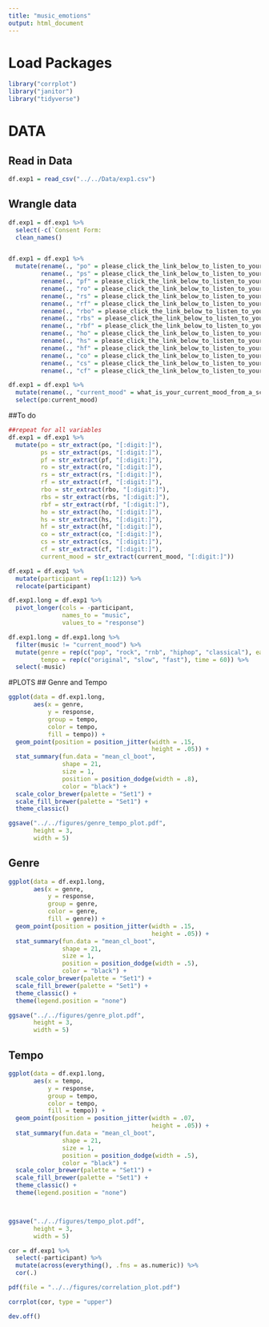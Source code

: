 ```yaml
---
title: "music_emotions"
output: html_document
---
```


# Load Packages

```r
library("corrplot")
library("janitor")
library("tidyverse")
```

# DATA

## Read in Data

```r
df.exp1 = read_csv("../../Data/exp1.csv")
```

## Wrangle data

```r
df.exp1 = df.exp1 %>% 
  select(-c(`Consent Form:                                                       DESCRIPTION: You are invited to participate in a research study on how different genres and tempos of music affect teenager’s emotions. Hopefully, based on the data, we can see what type of music at what tempo has the most positive/negative impact on teenager’s moods. You will be asked to listen to 15 20-to-30-seconds-long recordings of different music at different tempos and rate your mood after listening to each one.                                                                              TIME INVOLVEMENT: Your participation will take approximately 8-10 mins to finish the survey           RISKS AND BENEFITS: The risks associated with this study are none. Study data will be stored securely, minimizing the risk of confidentiality breach. We cannot and do not guarantee or promise that you will receive any benefits from this study. Your decision of whether or not to participate in this study will not affect your grades in school.                                               PARTICIPANT’S RIGHTS: If you have read this form and have decided to participate in this project, please understand your participation is voluntary and you have the right to withdraw your consent or discontinue participation at any time without penalty or loss of benefits to which you are otherwise entitled. The alternative is not to participate. You have the right to refuse to answer particular questions. The results of this research study may be presented at scientific or professional meetings or published in scientific journals. Your individual privacy will be maintained in all published and written data resulting from the study.`, Timestamp, Score)) %>% 
  clean_names() 


df.exp1 = df.exp1 %>% 
  mutate(rename(., "po" = please_click_the_link_below_to_listen_to_your_audio_whats_your_mood_after_listening_to_the_audio_from_a_scale_of_1_10_po),
         rename(., "ps" = please_click_the_link_below_to_listen_to_your_audio_whats_your_mood_after_listening_to_the_audio_from_a_scale_of_1_10_ps),
         rename(., "pf" = please_click_the_link_below_to_listen_to_your_audio_whats_your_mood_after_listening_to_the_audio_from_a_scale_of_1_10_pf),
         rename(., "ro" = please_click_the_link_below_to_listen_to_your_audio_whats_your_mood_after_listening_to_the_audio_from_a_scale_of_1_10_ro),
         rename(., "rs" = please_click_the_link_below_to_listen_to_your_audio_whats_your_mood_after_listening_to_the_audio_from_a_scale_of_1_10_rs),
         rename(., "rf" = please_click_the_link_below_to_listen_to_your_audio_whats_your_mood_after_listening_to_the_audio_from_a_scale_of_1_10_rf),
         rename(., "rbo" = please_click_the_link_below_to_listen_to_your_audio_whats_your_mood_after_listening_to_the_audio_from_a_scale_of_1_10_rbo),
         rename(., "rbs" = please_click_the_link_below_to_listen_to_your_audio_whats_your_mood_after_listening_to_the_audio_from_a_scale_of_1_10_rbs),
         rename(., "rbf" = please_click_the_link_below_to_listen_to_your_audio_whats_your_mood_after_listening_to_the_audio_from_a_scale_of_1_10_rbf),
         rename(., "ho" = please_click_the_link_below_to_listen_to_your_audio_whats_your_mood_after_listening_to_the_audio_from_a_scale_of_1_10_ho),
         rename(., "hs" = please_click_the_link_below_to_listen_to_your_audio_whats_your_mood_after_listening_to_the_audio_from_a_scale_of_1_10_hs),
         rename(., "hf" = please_click_the_link_below_to_listen_to_your_audio_whats_your_mood_after_listening_to_the_audio_from_a_scale_of_1_10_hf),
         rename(., "co" = please_click_the_link_below_to_listen_to_your_audio_whats_your_mood_after_listening_to_the_audio_from_a_scale_of_1_10_co),
         rename(., "cs" = please_click_the_link_below_to_listen_to_your_audio_whats_your_mood_after_listening_to_the_audio_from_a_scale_of_1_10_cs),
         rename(., "cf" = please_click_the_link_below_to_listen_to_your_audio_whats_your_mood_after_listening_to_the_audio_from_a_scale_of_1_10_cf))

df.exp1 = df.exp1 %>% 
  mutate(rename(., "current_mood" = what_is_your_current_mood_from_a_scale_of_1_10)) %>% 
  select(po:current_mood)


```

##To do

```r

##repeat for all variables
df.exp1 = df.exp1 %>% 
  mutate(po = str_extract(po, "[:digit:]"),
         ps = str_extract(ps, "[:digit:]"),
         pf = str_extract(pf, "[:digit:]"),
         ro = str_extract(ro, "[:digit:]"),
         rs = str_extract(rs, "[:digit:]"),
         rf = str_extract(rf, "[:digit:]"),
         rbo = str_extract(rbo, "[:digit:]"),
         rbs = str_extract(rbs, "[:digit:]"),
         rbf = str_extract(rbf, "[:digit:]"),
         ho = str_extract(ho, "[:digit:]"),
         hs = str_extract(hs, "[:digit:]"),
         hf = str_extract(hf, "[:digit:]"),
         co = str_extract(co, "[:digit:]"),
         cs = str_extract(cs, "[:digit:]"),
         cf = str_extract(cf, "[:digit:]"),
         current_mood = str_extract(current_mood, "[:digit:]"))

```

```r

df.exp1 = df.exp1 %>% 
  mutate(participant = rep(1:12)) %>% 
  relocate(participant) 

df.exp1.long = df.exp1 %>% 
  pivot_longer(cols = -participant,
               names_to = "music",
               values_to = "response")

df.exp1.long = df.exp1.long %>% 
  filter(music != "current_mood") %>% 
  mutate(genre = rep(c("pop", "rock", "rnb", "hiphop", "classical"), each = 3, times = 12),
         tempo = rep(c("original", "slow", "fast"), time = 60)) %>% 
  select(-music)

```

#PLOTS
## Genre and Tempo 
```r

ggplot(data = df.exp1.long,
       aes(x = genre,
           y = response,
           group = tempo,
           color = tempo,
           fill = tempo)) + 
  geom_point(position = position_jitter(width = .15,
                                        height = .05)) + 
  stat_summary(fun.data = "mean_cl_boot",
               shape = 21,
               size = 1,
               position = position_dodge(width = .8),
               color = "black") +
  scale_color_brewer(palette = "Set1") +
  scale_fill_brewer(palette = "Set1") +
  theme_classic()

ggsave("../../figures/genre_tempo_plot.pdf",
       height = 3,
       width = 5)

```

## Genre
```r

ggplot(data = df.exp1.long,
       aes(x = genre,
           y = response,
           group = genre,
           color = genre,
           fill = genre)) + 
  geom_point(position = position_jitter(width = .15,
                                        height = .05)) + 
  stat_summary(fun.data = "mean_cl_boot",
               shape = 21,
               size = 1,
               position = position_dodge(width = .5),
               color = "black") +
  scale_color_brewer(palette = "Set1") +
  scale_fill_brewer(palette = "Set1") +
  theme_classic() +
  theme(legend.position = "none") 

ggsave("../../figures/genre_plot.pdf",
       height = 3,
       width = 5)

```

## Tempo

```r

ggplot(data = df.exp1.long,
       aes(x = tempo,
           y = response,
           group = tempo,
           color = tempo,
           fill = tempo)) +
  geom_point(position = position_jitter(width = .07,
                                        height = .05)) + 
  stat_summary(fun.data = "mean_cl_boot",
               shape = 21,
               size = 1,
               position = position_dodge(width = .5),
               color = "black") +
  scale_color_brewer(palette = "Set1") +
  scale_fill_brewer(palette = "Set1") +
  theme_classic() +
  theme(legend.position = "none") 



ggsave("../../figures/tempo_plot.pdf",
       height = 3,
       width = 5)

```


```r

cor = df.exp1 %>% 
  select(-participant) %>% 
  mutate(across(everything(), .fns = as.numeric)) %>% 
  cor(.)
```

```r

pdf(file = "../../figures/correlation_plot.pdf")

corrplot(cor, type = "upper")

dev.off()

```